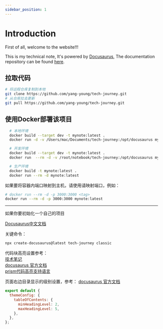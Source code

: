 ```yaml
---
sidebar_position: 1
---
```




# Introduction

First of all, welcome to the website!!!


This is my technical note, It's powered by [Docusaurus](https://docusaurus.io/), The documentation repository can be found [here](https://github.com/yang-young/tech-journey).

## 拉取代码

```sh
# 将远程仓库复制到本地
git clone https://github.com/yang-young/tech-journey.git
# 从仓库拉去更新
git pull https://github.com/yang-young/tech-journey.git
```

## 使用Docker部署该项目

<Tabs>
  <TabItem value="local" label="Local">

  ```bash
    # 本地环境
    docker build --target dev -t mynote:latest .
    docker run -d -v /Users/mac/Documents/tech-journey:/opt/docusaurus mynote:latest
  ```

  </TabItem>
  <TabItem value="dev" label="Dev">
  
  ```bash
    # 开发环境
    docker build --target dev -t mynote:latest .
    docker run  --rm -d -v /root/notebook/tech-journey:/opt/docusaurus mynote:latest
  ```
  
  </TabItem>
  <TabItem value="prod" label="Prod">
  
  ```bash
    # 生产环境
    docker build -t mynote:latest .
    docker run --rm -d mynote:latest
  ```
  
  </TabItem>
</Tabs>


如果要将容器内端口映射到主机，请使用请映射端口，例如：

```bash
# docker run --rm -d -p 3000:3000 <tag>
docker run --rm -d -p 3000:3000 mynote:latest
```

----

如果你要初始化一个自己的项目

[Docusaurus中文文档](https://www.docusaurus.cn/docs)

关键命令：

```sh
npx create-docusaurus@latest tech-journey classic
```

代码块高亮设置参考：  
[技术笔记](https://imroc.cc/note/docusaurus/codeblock)   
[docusaurus 官方文档](https://docusaurus.io/zh-CN/docs/next/markdown-features/code-blocks)   
[prism代码高亮支持语言](https://prismjs.com/#supported-languages)

页面右边目录显示的级别设置，参考：
[docusaurus 官方文档](https://docusaurus.io/zh-CN/docs/markdown-features/toc)
```js
export default {
  themeConfig: {
    tableOfContents: {
      minHeadingLevel: 2,
      maxHeadingLevel: 5,
    },
  },
};
```